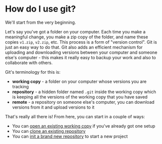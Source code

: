# How do I use git?

We'll start from the very beginning.

Let's say you've got a folder on your computer.  Each time you make a meaningful change, you make a zip copy of the folder, and name these copies `v1.zip`, `v2.zip`, etc.  This process is a form of "version control".  Git is just an easy way to do that.  Git also adds an efficient mechanism for uploading and downloading versions between your computer and someone else's computer - this makes it really easy to backup your work and also to collaborate with others.

Git's terminology for this is:

- **working copy** - a folder on your computer whose versions you are tracking
- **repository** - a hidden folder named `.git` inside the working copy which is keeping all the versions of the working copy that you have saved
- **remote** - a repository on someone else's computer, you can download versions from it and upload versions to it

That's really all there is!  From here, you can start in a couple of ways:

- You can [open an existing working copy](/intro/open-working-copy) if you've already got one setup
- You can [clone an existing repository](/intro/clone)
- You can [init a brand new repository](/intro/init) to start a new project
